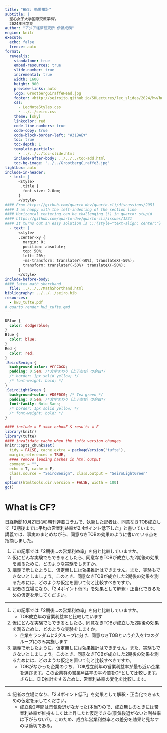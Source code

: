 ```yaml
---
title: "HW3: 効果推計"
subtitle: |
  聖心女子大学国際交流学科\
  2024年秋学期
author: "アジア経済研究所 伊藤成朗"
engine: knitr
execute:
  echo: false
  freeze: auto
format:
  revealjs:
    standalone: true
    embed-resources: true
    slide-number: true
    incremental: true
    width: 1600
    height: 900
    preview-links: auto
    logo: GrootbergGiraffeHead.jpg
    footer: <http://seiroito.github.io/SHLectures/lec_slides/2024/hw/hw2_rmarkdown0.html>
    css: 
      - LecNoteStyles.css
      - ../../seiro.css
    theme: [sky]
    linkcolor: red
    code-line-numbers: true
    code-copy: true
    code-block-border-left: "#31BAE9"
    toc: true
    toc-depth: 1
    template-partials: 
      - ../../../toc-slide.html
    include-after-body: ../../../toc-add.html
    toc-bg-image: "../../GrootbergGiraffe3.jpg"
lightbox: auto
include-in-header:
  - text: |
      <style>
       .title {
        font-size: 2.0em;
      }
      </style>
#### From https://github.com/quarto-dev/quarto-cli/discussions/2951
#### I am happy with the left-indenting of the section line
#### Horizontal centering can be challenging (!) in quarto: stupid
#### https://github.com/quarto-dev/quarto-cli/issues/1231
#### It turns out an easy solution is :::{style="text-align: center;"}
  - text: |
      <style>
      .center-xy {
        margin: 0;
        position: absolute;
        top: 50%;
        left: 20%;
        -ms-transform: translateY(-50%), translateX(-50%);
        transform: translateY(-50%), translateX(-50%);
      }
      </style>
include-before-body:
#### latex math shorthand
  file: ../../../MathShorthand.html 
bibliography: ../../../seiro.bib
resources:
  - hw3_tufte.pdf
# quarto render hw3_tufte.qmd
---
```


```css
DBlue {
  color: dodgerblue;
}
Blue {
  color: blue;
}
Red {
  color: red;
}
.SeiroBenign {
  background-color: #FFEBCD;
  padding: 0.5em; /*文字まわり（上下左右）の余白*/
  /* border: 1px solid yellow; */
  /* font-weight: bold; */
}
.SeiroLightGreen {
  background-color: #D0F0C0; /* Tea green */
  padding: 0.5em; /*文字まわり（上下左右）の余白*/
  font-family: Noto Sans;
  /* border: 1px solid yellow; */
  /* font-weight: bold; */
}
```

```r
#### include = F <==> echo=F & results = F
library(knitr)
library(tufte)
#### invalidate cache when the tufte version changes
knitr::opts_chunk$set(
  tidy = FALSE, cache.extra = packageVersion('tufte'), 
  margin_references = TRUE,
  #### remove leading hashes in html output
  comment = "", 
  echo = T, cache = F, 
  class.source = "SeiroBenign", class.output = "SeiroLightGreen"
  )
options(htmltools.dir.version = FALSE, width = 100)
gc()
```

# What is CF?

[日経新聞10月21日(月)朝刊連載コラム](../../../lec_slides/2024/02.html#/63)で、執筆した記者は、同意なきTOB成立して「2期後までに平均の営業利益率が2.4ポイント低下した」と書いています。講義では、事実のまとめながら、同意なきTOBの効果のように書いている点を指摘しました。

1. この記事では「2期後...の営業利益率」を何と比較していますか。
1. 仮にどんな実験でもできるとしたら、同意なきTOBが成立した2期後の効果を測るために、どのような実験をしますか。
1. 講義で示したように、仮定無しには効果推計はできません。また、実験もできないとしましょう。このとき、同意なきTOBが成立した2期後の効果を測るためには、どのような仮定を置いて何と比較すべきですか。
1. 記者の立場になり、「2.4ポイント低下」を効果として解釈・正当化できるための仮定を示してください。

----

1. この記事では「2期後...の営業利益率」を何と比較していますか。
   * TOB成立年の営業利益率と比較しています
1. 仮にどんな実験でもできるとしたら、同意なきTOBが成立した2期後の効果を測るために、どのような実験をしますか。
   * 企業をランダムに2グループに分け、同意なきTOBという介入を1つのグループにのみ実施します
1. 講義で示したように、仮定無しには効果推計はできません。また、実験もできないとしましょう。このとき、同意なきTOBが成立した2期後の効果を測るためには、どのような仮定を置いて何と比較すべきですか。
   * TOBがなかった企業のうち、TOB成立前年の営業利益率が最も近い企業を選びます。この企業群の営業利益率の平均値をCFとして比較します。さらに、DID推計をするために、営業利益率の変化を比較します。

----

4. 記者の立場になり、「2.4ポイント低下」を効果として解釈・正当化できるための仮定を示してください。
   * 成立後2年間は景気後退がなかった(本当?)ので、成立無しのときには営業利益率が維持もしくは上昇したと仮定できる(景気後退がないと利益率は下がらない?)。このため、成立年営業利益率との差分を効果と見なすのは適切である。


